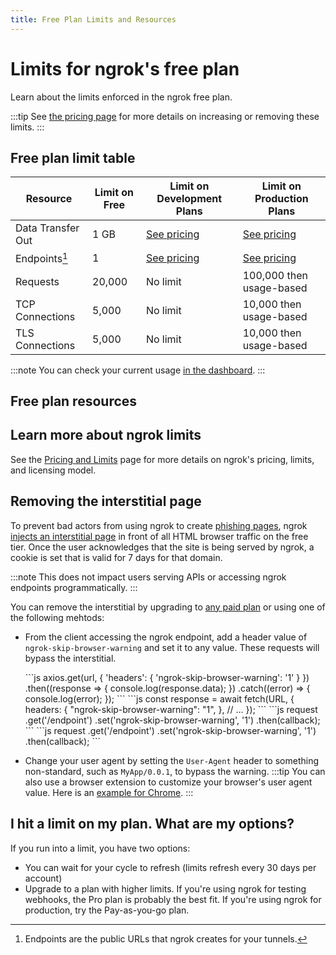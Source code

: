 ```yaml
---
title: Free Plan Limits and Resources
---
```



# Limits for ngrok's free plan

Learn about the limits enforced in the ngrok free plan.

:::tip
See [the pricing page](https://ngrok.com/pricing?ref=docs) for more details on increasing or removing these limits.
:::

## Free plan limit table

| Resource          | Limit on Free | Limit on Development Plans | Limit on Production Plans |
| ----------------- | ------------- | -------------------------- | ------------------------- |
| Data Transfer Out | 1 GB          | [See pricing](https://ngrok.com/pricing?ref=limits-docs)                | [See pricing](https://ngrok.com/pricing?ref=limits-docs)               |
| Endpoints[^1]     | 1             | [See pricing](https://ngrok.com/pricing?ref=limits-docs)                | [See pricing](https://ngrok.com/pricing?ref=limits-docs)               |
| Requests          | 20,000        | No limit                   | 100,000 then usage-based  |
| TCP Connections   | 5,000         | No limit                   | 10,000 then usage-based   |
| TLS Connections   | 5,000         | No limit                   | 10,000 then usage-based   |

:::note
You can check your current usage [in the dashboard](https://dashboard.ngrok.com/usage).
:::

## Free plan resources

<FreeResources />

## Learn more about ngrok limits

See the [Pricing and Limits](/docs/pricing-limits#general-limits) page for more details on ngrok's pricing, limits, and licensing model.

## Removing the interstitial page

To prevent bad actors from using ngrok to create [phishing pages](https://en.wikipedia.org/wiki/Phishing), ngrok [injects an interstitial page](https://ngrok.com/blog-post/fighting-abuse-on-the-ngrok-platform) in front of all HTML browser traffic on the free tier. Once the user acknowledges that the site is being served by ngrok, a cookie is set that is valid for 7 days for that domain.

:::note
This does not impact users serving APIs or accessing ngrok endpoints programmatically.
:::

You can remove the interstitial by upgrading to [any paid plan](https://ngrok.com/pricing?ref=docs-interstitial-removal) or using one of the following mehtods:

- From the client accessing the ngrok endpoint, add a header value of `ngrok-skip-browser-warning` and set it to any value. These requests will bypass the interstitial.

  <Tabs groupId="headers" queryString="library">

    <TabItem value="axios" label="Axios">
    ```js
    axios.get(url, { 'headers': { 'ngrok-skip-browser-warning': '1' } })
      .then((response => {
        console.log(response.data);
      })
      .catch((error) => {
        console.log(error);
      });
    ```
    </TabItem>
    <TabItem value="fetch" label="Fetch" default>    
    ```js
    const response = await fetch(URL, {
      headers: {
        "ngrok-skip-browser-warning": "1",
      },
      // ...
    });
    ```
    </TabItem>
    <TabItem value="superagent" label="Super Agent" default>
    ```js
    request
          .get('/endpoint')
          .set('ngrok-skip-browser-warning', '1')
          .then(callback);
    ```
    </TabItem>
    <TabItem value="jquery" label="JQuery">
    ```js
    request
          .get('/endpoint')
          .set('ngrok-skip-browser-warning', '1')
          .then(callback);
    ```
    </TabItem>
  
  </Tabs>

- Change your user agent by setting the `User-Agent` header to something non-standard, such as `MyApp/0.0.1`, to bypass the warning.
  :::tip
  You can also use a browser extension to customize your browser's user agent value. Here is an [example for Chrome](https://chromewebstore.google.com/detail/requestly-intercept-modif/mdnleldcmiljblolnjhpnblkcekpdkpa?hl=en-US).
  :::

## I hit a limit on my plan. What are my options?

If you run into a limit, you have two options:

- You can wait for your cycle to refresh (limits refresh every 30 days per account)
- Upgrade to a plan with higher limits. If you're using ngrok for testing webhooks, the Pro plan is probably the best fit. If you're using ngrok for production, try the Pay-as-you-go plan.

[^1]: Endpoints are the public URLs that ngrok creates for your tunnels.
